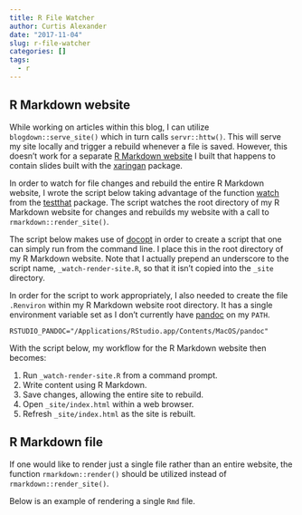 ```yaml
---
title: R File Watcher
author: Curtis Alexander
date: "2017-11-04"
slug: r-file-watcher
categories: []
tags:
  - r
---
```


## R Markdown website
While working on articles within this blog, I can utilize `blogdown::serve_site()` which in turn calls `servr::httw()`.  This will serve my site locally and trigger a rebuild whenever a file is saved.  However, this doesn't work for a separate [R Markdown website](http://rmarkdown.rstudio.com/rmarkdown_websites.html) I built that happens to contain slides built with the [xaringan](https://slides.yihui.name/xaringan/) package.

In order to watch for file changes and rebuild the entire R Markdown website, I wrote the script below taking advantage of the function [watch](https://github.com/r-lib/testthat/blob/master/R/watcher.R) from the [testthat](http://testthat.r-lib.org/) package.  The script watches the root directory of my R Markdown website for changes and rebuilds my website with a call to `rmarkdown::render_site()`.

The script below makes use of [docopt](https://github.com/docopt/docopt.R) in order to create a script that one can simply run from the command line.  I place this in the root directory of my R Markdown website.  Note that I actually prepend an underscore to the script name, `_watch-render-site.R`, so that it isn't copied into the `_site` directory.

In order for the script to work appropriately, I also needed to create the file `.Renviron` within my R Markdown website root directory.  It has a single environment variable set as I don't currently have [pandoc](https://pandoc.org/) on my `PATH`.

```
RSTUDIO_PANDOC="/Applications/RStudio.app/Contents/MacOS/pandoc"
```

With the script below, my workflow for the R Markdown website then becomes:

1. Run `_watch-render-site.R` from a command prompt.
2. Write content using R Markdown.
3. Save changes, allowing the entire site to rebuild.
4. Open `_site/index.html` within a web browser.
5. Refresh `_site/index.html` as the site is rebuilt.


<script src="https://gist.github.com/curtisalexander/61de671c6b04980935736dc2d07ed16c.js"></script>


## R Markdown file
If one would like to render just a single file rather than an entire website, the function `rmarkdown::render()` should be utilized instead of `rmarkdown::render_site()`.

Below is an example of rendering a single `Rmd` file.

<script src="https://gist.github.com/curtisalexander/d934449a093249d95802e45f513f5ddc.js"></script>
